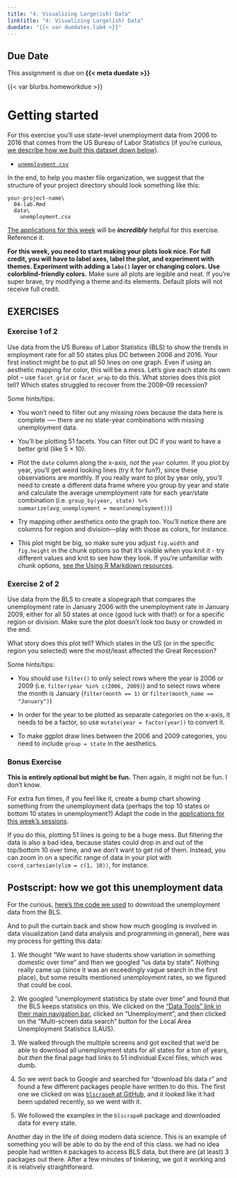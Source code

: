 ```yaml
---
title: "4: Visualizing Large(ish) Data"
linktitle: "4: Visualizing Large(ish) Data"
duedate: "{{< var duedates.lab4 >}}"
---
```


::: {.callout-warning}
## Due Date
This assignment is due on **{{< meta duedate >}}**
:::

{{< var blurbs.homeworkdue >}}

# Getting started

For this exercise you'll use state-level unemployment data from 2006 to 2016 that comes from the US Bureau of Labor Statistics (if you're curious, [we describe how we built this dataset down below](#postscript-how-we-got-this-unemployment-data)).

- [<i class="fas fa-file-csv"></i> `unemployment.csv`](/data/unemployment.csv)

In the end, to help you master file organization, we suggest that the structure of your project directory should look something like this:

```text
your-project-name\
  04-lab.Rmd
  data\
    unemployment.csv
```


[The applications for this week](/content/Week_04/04b.html) will be ***incredibly*** helpful for this exercise. Reference it.

**For this week, you need to start making your plots look nice. For full credit, you will have to label axes, label the plot, and experiment with themes. Experiment with adding a `labs()` layer or changing colors. Use colorblind-friendly colors.** Make sure all plots are legible and neat. If you're super brave, try modifying a theme and its elements. Default plots will not receive full credit.


::: {.callout-note}

## EXERCISES

### Exercise 1 of 2

Use data from the US Bureau of Labor Statistics (BLS) to show the trends in employment rate for all 50 states plus DC between 2006 and 2016. Your first instinct might be to put all 50 lines on one graph. Even if using an aesthetic mapping for color, this will be a mess. Let's give each state its own plot -- use `facet_grid` or `facet_wrap` to do this. What stories does this plot tell? Which states struggled to recover from the 2008–09 recession?

Some hints/tips:

- You won't need to filter out any missing rows because the data here is complete -— there are no state-year combinations with missing unemployment data.

- You'll be plotting 51 facets. You can filter out DC if you want to have a better grid (like 5 × 10).

- Plot the `date` column along the x-axis, *not* the `year` column. If you plot by year, you'll get weird looking lines (try it for fun?), since these observations are monthly. If you really want to plot by year only, you'll need to create a different data frame where you group by year and state and calculate the average unemployment rate for each year/state combination (i.e. `group_by(year, state) %>% summarize(avg_unemployment = mean(unemployment))`)

- Try mapping other aesthetics onto the graph too. You'll notice there are columns for region and division—play with those as colors, for instance.

- This plot might be big, so make sure you adjust `fig.width` and `fig.height` in the chunk options so that it's visible when you knit it - try different values and knit to see how they look. If you're unfamiliar with chunk options, [see the Using R Markdown resources](https://ssc442kirkpatrick.netlify.app/resource/rmarkdown/#chunk-options-1). 


### Exercise 2 of 2

Use data from the BLS to create a slopegraph that compares the unemployment rate in January 2006 with the unemployment rate in January 2009, either for all 50 states at once (good luck with that!) or for a specific region or division. Make sure the plot doesn't look too busy or crowded in the end.

What story does this plot tell? Which states in the US (or in the specific region you selected) were the most/least affected the Great Recession?

Some hints/tips:

- You should use `filter()` to only select rows where the year is 2006 or 2009 (i.e. `filter(year %in% c(2006, 2009)`) and to select rows where the month is January (`filter(month == 1)` or `filter(month_name == "January")`)

- In order for the year to be plotted as separate categories on the x-axis, it needs to be a factor, so use `mutate(year = factor(year))` to convert it.

- To make ggplot draw lines between the 2006 and 2009 categories, you need to include `group = state` in the aesthetics.



### Bonus Exercise

__This is entirely optional but might be fun.__ Then again, it might not be fun. I don't know.

For extra fun times, if you feel like it, create a bump chart showing something from the unemployment data (perhaps the top 10 states or bottom 10 states in unemployment?) Adapt the code in the [applications for this week's sessions](/content/Week_04/04a.html).

If you do this, plotting 51 lines is going to be a huge mess. But filtering the data is also a bad idea, because states could drop in and out of the top/bottom 10 over time, and we don't want to get rid of them. Instead, you can zoom in on a specific range of data in your plot with `coord_cartesian(ylim = c(1, 10))`, for instance.

:::



## Postscript: how we got this unemployment data

For the curious, [here's the code we used](/projects/get_bls_data.R) to download the unemployment data from the BLS.

And to pull the curtain back and show how much googling is involved in data visualization (and data analysis and programming in general), here was my process for getting this data:

1. We thought "We want to have students show variation in something domestic over time" and then we googled "us data by state". Nothing really came up (since it was an exceedingly vague search in the first place), but some results mentioned unemployment rates, so we figured that could be cool.

2. We googled "unemployment statistics by state over time" and found that the BLS keeps statistics on this. We clicked on the ["Data Tools" link in their main navigation bar](https://www.bls.gov/data/), clicked on "Unemployment", and then clicked on the "Multi-screen data search" button for the Local Area Unemployment Statistics (LAUS).

3. We walked through the multiple screens and got excited that we'd be able to download all unemployment stats for all states for a ton of years, *but then* the final page had links to 51 individual Excel files, which was dumb.

4. So we went back to Google and searched for "download bls data r" and found a few different packages people have written to do this. The first one we clicked on was [`blscrapeR` at GitHub](https://github.com/keberwein/blscrapeR), and it looked like it had been updated recently, so we went with it.

5. We followed the examples in the `blscrapeR` package and downloaded data for every state.

Another day in the life of doing modern data science. This is an example of something you will be able to do by the end of this class. we had no idea people had written `R` packages to access BLS data, but there are (at least) 3 packages out there. After a few minutes of tinkering, we got it working and it is relatively straightforward.

